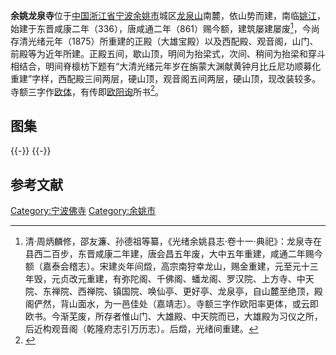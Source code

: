 {{文物保护单位
| 级别 = 市级
| 省名 = 浙江省
| 市/县名 = 余姚市
| 名称 = 龙泉寺
| 图片 = [[File:Longquan_Temple_in_Yuyao_01_2014-09.JPG|260px]]<br><small>山门，建筑现为余姚市佛教协会所在地，2014年9月</small>
| 编号 = 不详
| 分类 = 古建筑
| 时代 = 清
| 所在 = 龙泉山
| 登录 = 1997年3月
}} 
'''余姚龙泉寺'''位于[[中国|中国]][[浙江省|浙江省]][[宁波|宁波]][[余姚市|余姚市]]城区[[龍泉山_(餘姚)|龙泉山]]南麓，依山势而建，南临[[姚江|姚江]]，始建于东晋咸康二年（336），唐咸通二年（861）赐今额，建筑屡建屡废<ref>清·周炳麟修，邵友濂、孙德祖等纂，《光绪余姚县志·卷十一·典祀》：龙泉寺在县西二百步，东晋咸康二年建，唐会昌五年废，大中五年重建，咸通二年赐今额（嘉泰会稽志）。宋建炎年间燬，高宗南狩幸龙山，赐金重建，元至元十三年毁，元贞改元重建，有弥陀阁、千佛阁、蟠龙阁、罗汉院、上方寺、中天院、东禅院、西禅院、镇国院、唤仙亭、更好亭、龙泉亭，自山麓至绝顶，殿阁俨然，背山面水，为一邑佳处（嘉靖志）。寺额三字作欧阳率更体，或云即欧书。今渐芜废，所存者惟山门、大雄殿、中天院而已，大雄殿为习仪之所，后近构观音阁（乾隆府志引万历志）。后燬，光绪间重建。</ref>，今尚存清光绪元年（1875）所重建的正殿（大雄宝殿）以及西配殿、观音阁，山门、前殿等为近年所建。正殿五间，歇山顶，明间为抬梁式，次间、稍间为抬梁和穿斗相结合，明间脊檩枋下题有“大清光绪元年岁在旃蒙大渊献黄钟月比丘尼功顺募化重建”字样，西配殿三间两层，硬山顶，观音阁五间两层，硬山顶，现改装较多。寺额三字作[[欧体|欧体]]，有传即[[欧阳询|欧阳询]]所书<ref>{{cite web|url=http://www.nbwb.net/pd_wwbh/info.aspx?Id=1040&type=2|title=《龙泉寺》|accessdate=2014-12-10|work=|publisher=宁波文化遗产保护网|archive-date=2016-03-04|archive-url=https://web.archive.org/web/20160304085652/http://www.nbwb.net/pd_wwbh/info.aspx?Id=1040&type=2|dead-url=no}}</ref>。
== 图集 ==
{{multiple image
| align  = left
| width = 240
| image1 = Longquan Temple in Yuyao 06 2014-09.JPG
| caption1 = 正殿与西配殿
| image2 = Longquan Temple in Yuyao 08 2014-09.JPG
| caption2 = 正殿与西配殿
| image3 = Longquan Temple in Yuyao 09 2014-09.JPG
| caption3 = 西配殿}}
{{-}}
{{multiple image
| align  = left
| width = 240
| image1 = Longquan Temple in Yuyao 14 2014-09.JPG
| caption1 = 正殿
| image2 = Longquan Temple in Yuyao 11 2014-09.JPG
| caption2 = 正殿正吻
| image3 = Longquan Temple in Yuyao 19 2014-09.JPG
| caption3 = 正殿屋面
}}
{{-}}
==参考文献==
{{reflist|2}}
{{DEFAULTSORT:L}}
{{commons category|Longquan Temple in Yuyao}}
[[Category:宁波佛寺|Category:宁波佛寺]]
[[Category:余姚市|Category:余姚市]]